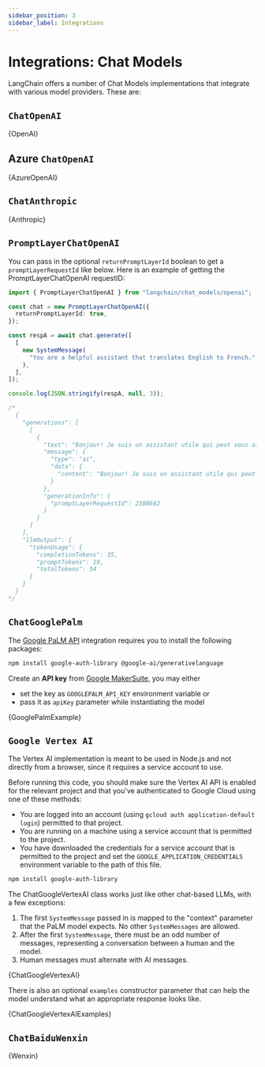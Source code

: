 ```yaml
---
sidebar_position: 3
sidebar_label: Integrations
---
```



# Integrations: Chat Models

LangChain offers a number of Chat Models implementations that integrate with various model providers. These are:

## `ChatOpenAI`


<CodeBlock language="typescript">{OpenAI}</CodeBlock>

## Azure `ChatOpenAI`


<CodeBlock language="typescript">{AzureOpenAI}</CodeBlock>

## `ChatAnthropic`


<CodeBlock language="typescript">{Anthropic}</CodeBlock>

## `PromptLayerChatOpenAI`

You can pass in the optional `returnPromptLayerId` boolean to get a `promptLayerRequestId` like below. Here is an example of getting the PromptLayerChatOpenAI requestID:

```typescript
import { PromptLayerChatOpenAI } from "langchain/chat_models/openai";

const chat = new PromptLayerChatOpenAI({
  returnPromptLayerId: true,
});

const respA = await chat.generate([
  [
    new SystemMessage(
      "You are a helpful assistant that translates English to French."
    ),
  ],
]);

console.log(JSON.stringify(respA, null, 3));

/*
  {
    "generations": [
      [
        {
          "text": "Bonjour! Je suis un assistant utile qui peut vous aider à traduire de l'anglais vers le français. Que puis-je faire pour vous aujourd'hui?",
          "message": {
            "type": "ai",
            "data": {
              "content": "Bonjour! Je suis un assistant utile qui peut vous aider à traduire de l'anglais vers le français. Que puis-je faire pour vous aujourd'hui?"
            }
          },
          "generationInfo": {
            "promptLayerRequestId": 2300682
          }
        }
      ]
    ],
    "llmOutput": {
      "tokenUsage": {
        "completionTokens": 35,
        "promptTokens": 19,
        "totalTokens": 54
      }
    }
  }
*/
```

## `ChatGooglePalm`

The [Google PaLM API](https://developers.generativeai.google/products/palm) integration requires you to install the following packages:

```bash npm2yarn
npm install google-auth-library @google-ai/generativelanguage
```

Create an **API key** from [Google MakerSuite](https://makersuite.google.com/app/apikey), you may either

- set the key as `GOOGLEPALM_API_KEY` environment variable or
- pass it as `apiKey` parameter while instantiating the model


<CodeBlock language="typescript">{GooglePalmExample}</CodeBlock>

## `Google Vertex AI`

The Vertex AI implementation is meant to be used in Node.js and not
directly from a browser, since it requires a service account to use.

Before running this code, you should make sure the Vertex AI API is
enabled for the relevant project and that you've authenticated to
Google Cloud using one of these methods:

- You are logged into an account (using `gcloud auth application-default login`)
  permitted to that project.
- You are running on a machine using a service account that is permitted
  to the project.
- You have downloaded the credentials for a service account that is permitted
  to the project and set the `GOOGLE_APPLICATION_CREDENTIALS` environment
  variable to the path of this file.

```bash npm2yarn
npm install google-auth-library
```

The ChatGoogleVertexAI class works just like other chat-based LLMs,
with a few exceptions:

1. The first `SystemMessage` passed in is mapped to the "context" parameter that the PaLM model expects.
   No other `SystemMessages` are allowed.
2. After the first `SystemMessage`, there must be an odd number of messages, representing a conversation between a human and the model.
3. Human messages must alternate with AI messages.


<CodeBlock language="typescript">{ChatGoogleVertexAI}</CodeBlock>

There is also an optional `examples` constructor parameter that can help the model understand what an appropriate response
looks like.


<CodeBlock language="typescript">{ChatGoogleVertexAIExamples}</CodeBlock>

## `ChatBaiduWenxin`


<CodeBlock language="typescript">{Wenxin}</CodeBlock>
